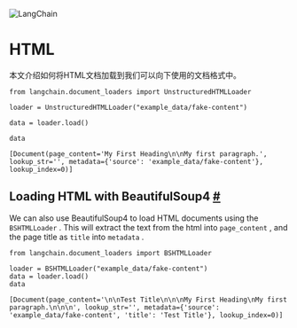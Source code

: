 

<Head>
  <script>
    {
      `(function() {
         var _hmt = _hmt || [];
(function() {
  var hm = document.createElement("script");
  hm.src = "https://hm.baidu.com/hm.js?e60fb290e204e04c5cb6f79b0ac1e697";
  var s = document.getElementsByTagName("script")[0]; 
  s.parentNode.insertBefore(hm, s);
})();
       })();`
    }
  </script>
</Head>

![LangChain](https://pica.zhimg.com/50/v2-56e8bbb52aa271012541c1fe1ceb11a2_r.gif)






HTML
===========================================================

本文介绍如何将HTML文档加载到我们可以向下使用的文档格式中。
 







```
from langchain.document_loaders import UnstructuredHTMLLoader

```










```
loader = UnstructuredHTMLLoader("example_data/fake-content")

```










```
data = loader.load()

```










```
data

```








```
[Document(page_content='My First Heading\n\nMy first paragraph.', lookup_str='', metadata={'source': 'example_data/fake-content'}, lookup_index=0)]

```







 Loading HTML with BeautifulSoup4
 [#](#loading-html-with-beautifulsoup4 "Permalink to this headline")
-------------------------------------------------------------------------------------------------------



 We can also use BeautifulSoup4 to load HTML documents using the
 `BSHTMLLoader`
 . This will extract the text from the html into
 `page_content`
 , and the page title as
 `title`
 into
 `metadata`
 .
 







```
from langchain.document_loaders import BSHTMLLoader

```










```
loader = BSHTMLLoader("example_data/fake-content")
data = loader.load()
data

```








```
[Document(page_content='\n\nTest Title\n\n\nMy First Heading\nMy first paragraph.\n\n\n', lookup_str='', metadata={'source': 'example_data/fake-content', 'title': 'Test Title'}, lookup_index=0)]

```








